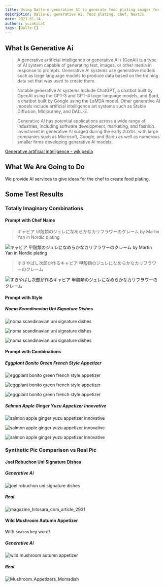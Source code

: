 ```yaml
---
title: Using Dalle-e generative AI to generate food plating images for chef
description: Dalle-E, generative AI, food plating, chef, NextJS
date: 2021-01-14
authors: yuzukicat
tags: [Dalle-E]
---
```


## What Is Generative Ai

> A generative artificial intelligence or generative AI / (GenAI) is a type of AI system capable of generating text, images, or other media in response to prompts. Generative AI systems use generative models such as large language models to produce data based on the training data set that was used to create them.

> Notable generative AI systems include ChatGPT, a chatbot built by OpenAI using the GPT-3 and GPT-4 large language models, and Bard, a chatbot built by Google using the LaMDA model. Other generative AI models include artificial intelligence art systems such as Stable Diffusion, Midjourney, and DALL-E.

> Generative AI has potential applications across a wide range of industries, including software development, marketing, and fashion. Investment in generative AI surged during the early 2020s, with large companies such as Microsoft, Google, and Baidu as well as numerous smaller firms developing generative AI models.

 [Generative artificial intelligence - wikipedia](https://en.wikipedia.org/wiki/Generative_artificial_intelligence)

## What We Are Going to Do

We provide AI services to give ideas for the chef to create food plating.

## Some Test Results

### Totally Imaginary Combinations

#### Prompt with Chef Name

> キャビア 甲殻類のジュレになめらかなカリフラワーのクレーム by Martin Yan in Nordic plating

![キャビア 甲殻類のジュレになめらかなカリフラワーのクレーム by Martin Yan in Nordic plating](../../public/img/キャビア_甲殻類のジュレになめらかなカリフラワーのクレーム_by_Martin_Yan_in_Nordic_plating.png "キャビア 甲殻類のジュレになめらかなカリフラワーのクレーム by Martin Yan in Nordic plating")

> すきやばし次郎が作るキャビア 甲殻類のジュレになめらかなカリフラワーのクレーム

![すきやばし次郎が作るキャビア 甲殻類のジュレになめらかなカリフラワーのクレーム](../../public/img/すきやばし次郎が作るキャビア_甲殻類のジュレになめらかなカリフラワーのクレーム.png "すきやばし次郎が作るキャビア 甲殻類のジュレになめらかなカリフラワーのクレーム")

#### Prompt with Style

##### Noma Scandinavian Uni Signature Dishes

![noma scandinavian uni signature dishes](../../public/img/noma_scandinavian_uni_signature_dishes.png  "noma scandinavian uni signature dishes")

![noma scandinavian uni signature dishes](../../public/img/noma_scandinavian_uni_signature_dishes_2.png  "noma scandinavian uni signature dishes")

![noma scandinavian uni signature dishes](../../public/img/noma_scandinavian_uni_signature_dishes_3.png  "noma scandinavian uni signature dishes")

#### Prompt with Combinations

##### Eggplant Bonito Green French Style Appetizer

![eggplant bonito green french style appetizer](../../public/img/eggplant_bonito_green_french_style_appetizer.png  "eggplant bonito green french style appetizer")

![eggplant bonito green french style appetizer](../../public/img/eggplant_bonito_green_french_style_appetizer_2.png  "eggplant bonito green french style appetizer")

![eggplant bonito green french style appetizer](../../public/img/eggplant_bonito_green_french_style_appetizer_3.png  "eggplant bonito green french style appetizer")

##### Salmon Apple Ginger Yuzu Appetizer Innovative

![salmon apple ginger yuzu appetizer innovative](../../public/img/salmon_apple_ginger_yuzu_appetizer_innovative.png  "salmon apple ginger yuzu appetizer innovative")

![salmon apple ginger yuzu appetizer innovative](../../public/img/salmon_apple_ginger_yuzu_appetizer_innovative_2.png  "salmon apple ginger yuzu appetizer innovative")

![salmon apple ginger yuzu appetizer innovative](../../public/img/salmon_apple_ginger_yuzu_appetizer_innovative_3.png  "salmon apple ginger yuzu appetizer innovative")

### Synthetic Pic Comparison  vs Real Pic

#### Joel Robuchon Uni Signature Dishes

##### Generative Ai

![joel robuchon uni signature dishes](../../public/img/joel_robuchon_uni_signature_dishes_3.png  "joel robuchon uni signature dishes")

##### Real

![magazine_hitosara_com_article_2931](../../public/img/magazine_hitosara_com_article_2931.jpg  "magazine_hitosara_com_article_2931")

#### Wild Mushroom Autumn Appetizer

With ```season``` key word!

##### Generative Ai

![wild mushroom autumn appetizer](../../public/img/wild_mushroom_autumn_appetizer.png  "wild mushroom autumn appetizer")

##### Real

![Mushroom_Appetizers_Momsdish](../../public/img/Mushroom_Appetizers_Momsdish.jpg  "Mushroom_Appetizers_Momsdish")